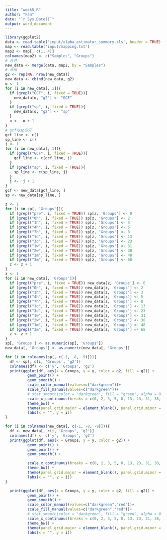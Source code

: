 ```yaml
---
title: "week5_R"
author: "Fan"
date: "`r Sys.Date()`"
output: word_document
---
```


```r
library(ggplot2)
data <- read.table('input/alpha_estimator_summary.xls', header = TRUE)
map <- read.table('input/mapping.txt')
map2 <- map[, c(1, 4)]
colnames(map2) <- c("Samples", "Groups")
# 合并
new_data <- merge(data, map2, by = "Samples")
# 分组
g2 <- rep(NA, nrow(new_data))
new_data <- cbind(new_data, g2)
o <- 1
for (i in new_data[, 1]){
  if (grepl("GCF", i, fixed = TRUE)){
    new_data[o, "g2"] <- "GCF"
  }
  if (grepl("sp", i, fixed = TRUE)){
    new_data[o, "g2"] <- "sp"
  }
  o <-  o + 1
}
# gcf与sp分开
gcf_line <- c()
sp_line <- c()
j <- 1
for (i in new_data[, 1]){
  if (grepl("GCF", i, fixed = TRUE)){
    gcf_line <- c(gcf_line, j)
  }
  if (grepl("sp", i, fixed = TRUE)){
    sp_line <- c(sp_line, j)
  }
  j <-  j + 1
}
gcf <- new_data[gcf_line, ]
sp <- new_data[sp_line, ]

z <- 1
for (i in sp[, 'Groups']){
  if (grepl("pre", i, fixed = TRUE)) sp[z, 'Groups'] <- 0
  if (grepl("0h", i, fixed = TRUE)) sp[z, 'Groups'] <- 2
  if (grepl("1h", i, fixed = TRUE)) sp[z, 'Groups'] <- 3
  if (grepl("4h", i, fixed = TRUE)) sp[z, 'Groups'] <- 5
  if (grepl("7h", i, fixed = TRUE)) sp[z, 'Groups'] <- 8                                               
  if (grepl("1d", i, fixed = TRUE)) sp[z, 'Groups'] <- 13
  if (grepl("3d", i, fixed = TRUE)) sp[z, 'Groups'] <- 23
  if (grepl("1w", i, fixed = TRUE)) sp[z, 'Groups'] <- 31
  if (grepl("2w", i, fixed = TRUE)) sp[z, 'Groups'] <- 38
  if (grepl("1m", i, fixed = TRUE)) sp[z, 'Groups'] <- 48
  if (grepl("3m", i, fixed = TRUE)) sp[z, 'Groups'] <- 68
  z <- z + 1
}
z <- 1
for (i in new_data[, 'Groups']){
  if (grepl("pre", i, fixed = TRUE)) new_data[z, 'Groups'] <- 0
  if (grepl("0h", i, fixed = TRUE)) new_data[z, 'Groups'] <- 2
  if (grepl("1h", i, fixed = TRUE)) new_data[z, 'Groups'] <- 3
  if (grepl("4h", i, fixed = TRUE)) new_data[z, 'Groups'] <- 5
  if (grepl("7h", i, fixed = TRUE)) new_data[z, 'Groups'] <- 8                                               
  if (grepl("1d", i, fixed = TRUE)) new_data[z, 'Groups'] <- 13
  if (grepl("3d", i, fixed = TRUE)) new_data[z, 'Groups'] <- 23
  if (grepl("1w", i, fixed = TRUE)) new_data[z, 'Groups'] <- 31
  if (grepl("2w", i, fixed = TRUE)) new_data[z, 'Groups'] <- 38
  if (grepl("1m", i, fixed = TRUE)) new_data[z, 'Groups'] <- 48
  if (grepl("3m", i, fixed = TRUE)) new_data[z, 'Groups'] <- 68
  z <- z + 1
}
sp[, 'Groups'] <- as.numeric(sp[, 'Groups'])
new_data[, 'Groups'] <- as.numeric(new_data[, 'Groups'])

for (i in colnames(sp[, c(-1, -8, -9)])){
  df <- sp[, c(i, 'Groups', 'g2')]
  colnames(df) <- c('y', 'Groups', 'g2')
  print(ggplot(df, aes(x = Groups, y = y, color = g2, fill = g2)) + 
          geom_point() + 
          geom_smooth() +
          scale_color_manual(values=c("darkgreen"))+
          scale_fill_manual(values=c("darkgreen"))+
          # stat_smooth(color = "darkgreen", fill = "green", alpha = 0.1) +
          scale_x_continuous(breaks = c(0, 2, 3, 5, 8, 13, 23, 31, 38, 48, 68), labels = c("pre", "0h", "1h", "4h", "1d", "3d", "7h", "1w", "2w", "1m", "3m")) +
          theme_bw() + 
          theme(panel.grid.major = element_blank(), panel.grid.minor = element_blank(), legend.title = element_blank())+
          labs(x = "", y = i))
}

for (i in colnames(new_data[, c(-1, -8, -9)])){
  df <- new_data[, c(i, 'Groups', 'g2')]
  colnames(df) <- c('y', 'Groups', 'g2')
  print(ggplot(df, aes(x = Groups, y = y, color = g2)) + 
          geom_point() + 
          geom_point() + 
          geom_smooth() +

          scale_x_continuous(breaks = c(0, 2, 3, 5, 8, 13, 23, 31, 38, 48, 68), labels = c("pre", "0h", "1h", "4h", "1d", "3d", "7h", "1w", "2w", "1m", "3m")) +
          theme_bw() + 
          theme(panel.grid.major = element_blank(), panel.grid.minor = element_blank(), legend.title = element_blank())+
          labs(x = "", y = i))
}

  print(ggplot(df, aes(x = Groups, y = y, color = g2, fill = g2)) + 
          geom_point() + 
          geom_smooth() +
          scale_color_manual(values=c("darkgreen","red"))+
          scale_fill_manual(values=c("darkgreen","red"))+
          # stat_smooth(color = "darkgreen", fill = "green", alpha = 0.1) +
          scale_x_continuous(breaks = c(0, 2, 3, 5, 8, 13, 23, 31, 38, 48, 68), labels = c("pre", "0h", "1h", "4h", "1d", "3d", "7h", "1w", "2w", "1m", "3m")) +
          theme_bw() + 
          theme(panel.grid.major = element_blank(), panel.grid.minor = element_blank(), legend.title = element_blank())+
          labs(x = "", y = i))
  
```


